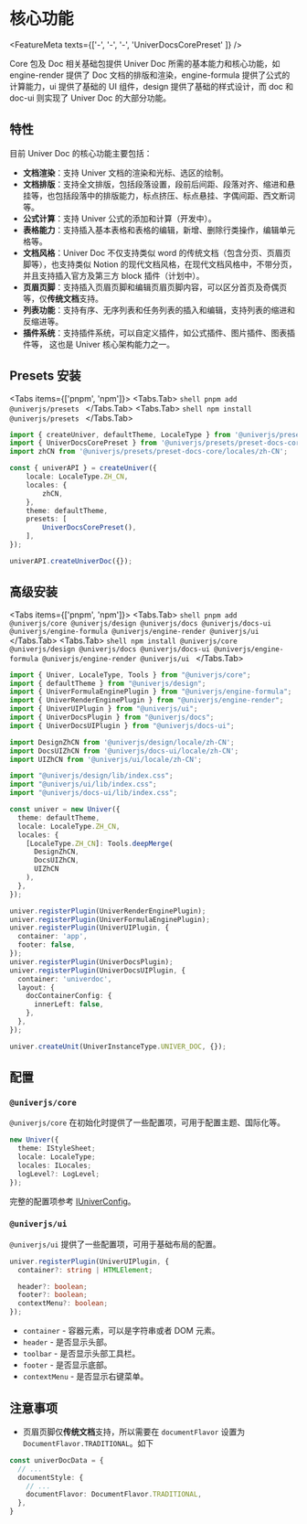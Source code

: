 
# 核心功能

<FeatureMeta texts={['-', '-', '-', 'UniverDocsCorePreset' ]} />

Core 包及 Doc 相关基础包提供 Univer Doc 所需的基本能力和核心功能，如 engine-render 提供了 Doc 文档的排版和渲染，engine-formula 提供了公式的计算能力，ui 提供了基础的 UI 组件，design 提供了基础的样式设计，而 doc 和 doc-ui 则实现了 Univer Doc 的大部分功能。

## 特性

目前 Univer Doc 的核心功能主要包括：

- **文档渲染**：支持 Univer 文档的渲染和光标、选区的绘制。
- **文档排版**：支持全文排版，包括段落设置，段前后间距、段落对齐、缩进和悬挂等，也包括段落中的排版能力，标点挤压、标点悬挂、字偶间距、西文断词等。
- **公式计算**：支持 Univer 公式的添加和计算（开发中）。
- **表格能力**：支持插入基本表格和表格的编辑，新增、删除行类操作，编辑单元格等。
- **文档风格**：Univer Doc 不仅支持类似 word 的传统文档（包含分页、页眉页脚等），也支持类似 Notion 的现代文档风格，在现代文档风格中，不带分页，并且支持插入官方及第三方 block 插件（计划中）。
- **页眉页脚**：支持插入页眉页脚和编辑页眉页脚内容，可以区分首页及奇偶页等，仅**传统文档**支持。
- **列表功能**：支持有序、无序列表和任务列表的插入和编辑，支持列表的缩进和反缩进等。
- **插件系统**：支持插件系统，可以自定义插件，如公式插件、图片插件、图表插件等， 这也是 Univer 核心架构能力之一。

## Presets 安装

<Tabs items={['pnpm', 'npm']}>
  <Tabs.Tab>
    ```shell
    pnpm add @univerjs/presets
    ```
  </Tabs.Tab>
  <Tabs.Tab>
    ```shell
    npm install @univerjs/presets
    ```
  </Tabs.Tab>
</Tabs>

```typescript
import { createUniver, defaultTheme, LocaleType } from '@univerjs/presets';
import { UniverDocsCorePreset } from '@univerjs/presets/preset-docs-core';
import zhCN from '@univerjs/presets/preset-docs-core/locales/zh-CN';

const { univerAPI } = createUniver({
    locale: LocaleType.ZH_CN,
    locales: {
        zhCN,
    },
    theme: defaultTheme,
    presets: [
        UniverDocsCorePreset(),
    ],
});

univerAPI.createUniverDoc({});
```

## 高级安装

<Tabs items={['pnpm', 'npm']}>
  <Tabs.Tab>
    ```shell
    pnpm add @univerjs/core @univerjs/design @univerjs/docs @univerjs/docs-ui @univerjs/engine-formula @univerjs/engine-render @univerjs/ui
    ```
  </Tabs.Tab>
  <Tabs.Tab>
    ```shell
    npm install @univerjs/core @univerjs/design @univerjs/docs @univerjs/docs-ui @univerjs/engine-formula @univerjs/engine-render @univerjs/ui
    ```
  </Tabs.Tab>
</Tabs>

```typescript
import { Univer, LocaleType, Tools } from "@univerjs/core";
import { defaultTheme } from "@univerjs/design";
import { UniverFormulaEnginePlugin } from "@univerjs/engine-formula";
import { UniverRenderEnginePlugin } from "@univerjs/engine-render";
import { UniverUIPlugin } from "@univerjs/ui";
import { UniverDocsPlugin } from "@univerjs/docs";
import { UniverDocsUIPlugin } from "@univerjs/docs-ui";

import DesignZhCN from '@univerjs/design/locale/zh-CN';
import DocsUIZhCN from '@univerjs/docs-ui/locale/zh-CN';
import UIZhCN from '@univerjs/ui/locale/zh-CN';

import "@univerjs/design/lib/index.css";
import "@univerjs/ui/lib/index.css";
import "@univerjs/docs-ui/lib/index.css";

const univer = new Univer({
  theme: defaultTheme,
  locale: LocaleType.ZH_CN,
  locales: {
    [LocaleType.ZH_CN]: Tools.deepMerge(
      DesignZhCN,
      DocsUIZhCN,
      UIZhCN
    ),
  },
});

univer.registerPlugin(UniverRenderEnginePlugin);
univer.registerPlugin(UniverFormulaEnginePlugin);
univer.registerPlugin(UniverUIPlugin, {
  container: 'app',
  footer: false,
});
univer.registerPlugin(UniverDocsPlugin);
univer.registerPlugin(UniverDocsUIPlugin, {
  container: 'univerdoc',
  layout: {
    docContainerConfig: {
      innerLeft: false,
    },
  },
});

univer.createUnit(UniverInstanceType.UNIVER_DOC, {});
```

## 配置

### `@univerjs/core`

`@univerjs/core` 在初始化时提供了一些配置项，可用于配置主题、国际化等。

```typescript
new Univer({
  theme: IStyleSheet;
  locale: LocaleType;
  locales: ILocales;
  logLevel?: LogLevel;
});
```

完整的配置项参考 [IUniverConfig](https://github.com/dream-num/univer/blob/dev/packages/core/src/univer.ts#L57-L63)。

### `@univerjs/ui`

`@univerjs/ui` 提供了一些配置项，可用于基础布局的配置。

```typescript
univer.registerPlugin(UniverUIPlugin, {
  container?: string | HTMLElement;

  header?: boolean;
  footer?: boolean;
  contextMenu?: boolean;
});
```

* `container` - 容器元素，可以是字符串或者 DOM 元素。
* `header` - 是否显示头部。
* `toolbar` - 是否显示头部工具栏。 <VersionBadge version="0.2.0+" />
* `footer` - 是否显示底部。
* `contextMenu` - 是否显示右键菜单。

## 注意事项

- 页眉页脚仅**传统文档**支持，所以需要在 `documentFlavor` 设置为 `DocumentFlavor.TRADITIONAL`。如下

```typescript
const univerDocData = {
  // ...
  documentStyle: {
    // ...
    documentFlavor: DocumentFlavor.TRADITIONAL,
  },
}
```
